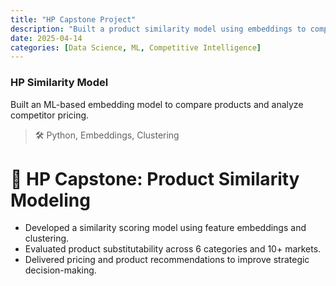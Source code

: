 ```yaml
---
title: "HP Capstone Project"
description: "Built a product similarity model using embeddings to compare competitor products."
date: 2025-04-14
categories: [Data Science, ML, Competitive Intelligence]
---
```


### HP Similarity Model  
Built an ML-based embedding model to compare products and analyze competitor pricing.

> 🛠️ Python, Embeddings, Clustering

# 🧠 HP Capstone: Product Similarity Modeling

- Developed a similarity scoring model using feature embeddings and clustering.
- Evaluated product substitutability across 6 categories and 10+ markets.
- Delivered pricing and product recommendations to improve strategic decision-making.
